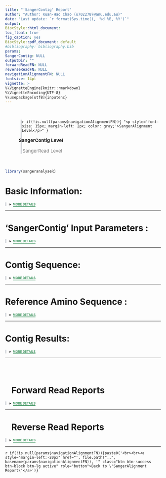 ```yaml
---
title: "'SangerContig' Report"
author: "Author: Kuan-Hao Chao (u7022787@anu.edu.au)"
date: "Last update: `r format(Sys.time(), '%d %B, %Y')`"
output: 
  BiocStyle::html_document:
    toc_float: true
    fig_caption: yes
  BiocStyle::pdf_document: default
#bibliography: bibliography.bib
params:
  SangerContig: NULL
  outputDir: ""
  forwardReadFN: NULL
  reverseReadFN: NULL
  navigationAlignmentFN: NULL
fontsize: 14pt
vignette: >
  %\VignetteEngine{knitr::rmarkdown}
  %\VignetteEncoding{UTF-8}
  %\usepackage[utf8]{inputenc}
---
```




<link rel="stylesheet" href="https://cdnjs.cloudflare.com/ajax/libs/font-awesome/4.7.0/css/font-awesome.min.css">

<div style="margin-left:50px; padding-left:-50;margin-top:50px; margin-bottom:50px; border-left: 4px solid #d3d6db;">
`r if(!is.null(params$navigationAlignmentFN)){ "<p style='font-size: 15px; margin-left: 2px; color: gray;'>SangerAlignment Level</p>" }`
<p style = "font-size: 15px; font-weight: bold; margin-left:-20px"><i class="fa fa-arrow-circle-right" style="margin-right: 10px; color: green"></i>SangerContig Level</p>
<p style='font-size: 15px; margin-left: 2px; color: gray;'>SangerRead Level</p>
</div>

```r
library(sangeranalyseR)
```


# Basic Information:
<details class="description"><summary data-open="CLOSE" data-close="MORE DETAILS"></summary>
<div style="overflow: scroll;">
<ul style="list-style-type:disc;">
  <li>**Output Directory : **  <span>*`r params$outputDir`*</span></li>

```r
if (params$SangerContig@inputSource == "ABIF" && !is.null(params$SangerContig@parentDirectory)) {
    cat("<li>**Input Parent Directory : **  <span><i>", params$SangerContig@parentDirectory, "</i></span></li>")
} else if (params$SangerContig@inputSource == "FASTA" && !is.null(params$SangerContig@fastaFileName) && !is.null(params$SangerContig@namesConversionCSV)){
    cat("<li>**Fasta File Name : **  <span><i>", params$SangerContig@fastaFileName, "</i></span></li>")
  if (!is.null(params$SangerContig@namesConversionCSV)) {
    cat("<li>**Filename Conversion CSV : **  <span><i>", params$SangerContig@namesConversionCSV, "</i></span></li>")
  }
}
```

  <li>**Contig Name : **  <span><i>`r basename(params$SangerContig@contigName)`</i></span></li>

  <li>**Trimming Method : **  <span>*`r params$SangerContig@trimmingMethodSC`*</span></li>
  
  <li>**Forward Reads Suffix Regex : **  <span>*`r params$SangerContig@suffixForwardRegExp`*</span></li>

  <li>**Forward Read Number : **  <span>*`r length(params$SangerContig@forwardReadList)`*</span></li>

  <li>**Reverse Reads Suffic Regex : **  <span>*`r params$SangerContig@suffixReverseRegExp`*</span></li>
  
  <li>**Reverse Read Number : **  <span>*`r length(params$SangerContig@reverseReadList)`*</span></li>
  
</ul>
</div>
</details>

---

# 'SangerContig' Input Parameters :
<details class="description"><summary data-open="CLOSE" data-close="MORE DETAILS"></summary>
<div style="overflow: scroll;">
<ul style="list-style-type:disc;">
  <li>**Minimum Read Number : **  <span class="tab">*`r params$SangerContig@minReadsNum`*</span></li>
  
  <li>**Minimum Read Length : **  <span class="tab">*`r params$SangerContig@minReadLength`*</span></li>
  
  <li>**Minimum Fraction Call : **  <span class="tab">*`r params$SangerContig@minFractionCall`*</span></li>

  <li>**Maximum Fraction Lost : **  <span class="tab">*`r params$SangerContig@maxFractionLost`*</span></li>  
  
  <li>**Accept Stop Codons : **  <span class="tab">*`r params$SangerContig@acceptStopCodons`*</span></li>  
  
  <li>**Reading Frame : **  <span class="tab">*`r params$SangerContig@readingFrame`*</span></li>  
</ul>
</div>
</details>

---

# Contig Sequence:

<details class="description"><summary data-open="CLOSE" data-close="MORE DETAILS"></summary>
<h3> Primary Sequence </h3>
<div style="overflow: scroll;">
```r
contigSeq <- unlist(strsplit(as.character(params$SangerContig@contigSeq), ""))
contigSeqDF <- data.frame(t(data.frame(contigSeq)), stringsAsFactors = FALSE)
colnames(contigSeqDF) <- substr(colnames(contigSeqDF), 2, 100)
rownames(contigSeqDF) <- NULL
AstyleList <- SetCharStyleList(contigSeqDF, "A", "#1eff00")
TstyleList <- SetCharStyleList(contigSeqDF, "T", "#ff7a7a")
CstyleList <- SetCharStyleList(contigSeqDF, "C", "#7ac3ff")
GstyleList <- SetCharStyleList(contigSeqDF, "G", "#c9c9c9")
styleList <- c(AstyleList, TstyleList, CstyleList, GstyleList)
suppressWarnings(suppressMessages(
    excelTable(data = contigSeqDF, defaultColWidth = 30,
               editable = FALSE, rowResize = FALSE,
               columnResize = FALSE, allowInsertRow = FALSE,
               allowInsertColumn = FALSE, allowDeleteRow = FALSE,
               allowDeleteColumn = FALSE, allowRenameColumn = FALSE,
               style = styleList, loadingSpin = TRUE, autoWidth = FALSE)
))
```
<div style="overflow: scroll;">
</details>

---

# Reference Amino Sequence :

<details class="description"><summary data-open="CLOSE" data-close="MORE DETAILS"></summary>
<h3> Genetic Code </h3>
<div style="overflow: scroll;">
```r
suppressWarnings(suppressMessages(
      excelTable(data = t(data.frame(params$SangerContig@geneticCode)),
                 defaultColWidth = 50, editable = FALSE, rowResize = FALSE,
                 columnResize = FALSE, allowInsertRow = FALSE,
                 allowInsertColumn = FALSE, allowDeleteRow = FALSE,
                 allowDeleteColumn = FALSE, allowRenameColumn = FALSE, 
                 autoWidth = FALSE)
))
```
</div>

<h3> Reference Amino Acid Sequence </h3>
<div style="overflow: scroll;">
```r
if (params$SangerContig@refAminoAcidSeq != "") {
  refAminoAcidSeqVec <- strsplit(params$SangerContig@refAminoAcidSeq, "")[[1]]
    names(refAminoAcidSeqVec) <- c(1:length(refAminoAcidSeqVec))
    suppressWarnings(suppressMessages(
        excelTable(data =
                     t(data.frame(refAminoAcidSeqVec)),
                   defaultColWidth = 50, editable = FALSE, rowResize = FALSE,
                   columnResize = FALSE, allowInsertRow = FALSE,
                   allowInsertColumn = FALSE, allowDeleteRow = FALSE,
                   allowDeleteColumn = FALSE, allowRenameColumn = FALSE,
                   autoWidth = FALSE)
    ))
} else {
      cat("<p style='font-size: 13px; font-weight:bold'> 'refAminoAcidSeq' is empty. There are no 'refAminoAcidSeq' in this SangerContig. </p>")
}

```
</div>
</details>

---

# Contig Results:
<details class="description"><summary data-open="CLOSE" data-close="MORE DETAILS"></summary>
<h3> Reads Alignment </h3>
<div style="overflow: scroll;">
```r
browseSeqHTML <- file.path(params$outputDir, "Reads_Alignment_BrowseSeqs.html")
BrowseSeqs(DNAStringSet(params$SangerContig@alignment),
           openURL=FALSE, htmlFile=browseSeqHTML)
shiny::includeHTML(browseSeqHTML)
```
</div>
<br>
<h3> Difference Data Frame </h3>
<div style="overflow: scroll;">
```r
if (all(dim(params$SangerContig@differencesDF) == c(0,0))) {
    cat("<h4 style='font-weight: bold; font-style: italic;'> 'Differences' data frame is empty. </h4>")
} else {
    params$SangerContig@differencesDF %>%
      kable() %>%
      kable_styling()
}
```
</div>
<br>
<h3> Distance Matrix </h3>
<div style="overflow: scroll;">
```r
if (all(dim(params$SangerContig@distanceMatrix) == c(0,0))) {
    cat("<h4 style='font-weight: bold; font-style: italic;'> 'Distance' Matrix is empty. </h4>")
} else {
    params$SangerContig@distanceMatrix %>%
      kable() %>%
      kable_styling()
}
```
</div>
<br>
<h3> Dendrogram </h3>
<div style="overflow: scroll;">
```r
ggdendrogram(params$SangerContig@dendrogram[[2]], rotate = TRUE)
```
</div>
<div style="overflow: scroll;">
```r
params$SangerContig@dendrogram[[1]] %>%
    kable() %>%
    kable_styling()
```
</div>
<br>
<h3> Indels Data Frame </h3>
<div style="overflow: scroll;">
```r
if (all(dim(params$SangerContig@indelsDF) == c(0,0))) {
    cat("<h4 style='font-weight: bold; font-style: italic;'> 'indelsDF' Data Frame is empty. </h4>")
} else {
    params$SangerContig@indelsDF %>%
      kable() %>%
      kable_styling()
}
```
</div>
<br>
<h3> Stop Codons </h3>
<div style="overflow: scroll;">
```r
if (all(dim(params$SangerContig@stopCodonsDF) == c(0,0))) {
    cat("<h4 style='font-weight: bold; font-style: italic;'> 'stopCodonsDF' Data Frame is empty. </h4>")
} else {
    params$SangerContig@stopCodonsDF %>%
      kable() %>%
      kable_styling()
}
```
</div>
<br>
<h3> Secondary Peak Data Frame </h3>
<div style="overflow: scroll;">
```r
if (all(dim(params$SangerContig@secondaryPeakDF) == c(0,0))) {
    cat("<p style='font-weight: bold; font-style: italic;'> 'secondaryPeakDF' Data Frame is empty. </p>")
} else {
    params$SangerContig@secondaryPeakDF %>%
      kable() %>%
      kable_styling()
}
```
</div>
</details>

---

<br>
<br>
<h1 style="font-weight: bold"><i style="margin-left: 20px" class="fa fa-chevron-circle-right"></i> Forward Read Reports </h1>

<details class="description"><summary data-open="CLOSE" data-close="MORE DETAILS"></summary>
<ul style="list-style-type:disc;">
```r
if (!is.null(params$forwardReadFN)) {
  for (i in 1:length(params$forwardReadFN)){
      cat('<li style = "margin-top: 35px; font-weight: bold">')
      cat('<a style = "margin-top: -10px" role="button" class="btn btn-info" href="', file.path(".", basename(dirname(params$forwardReadFN[[i]])), basename(params$forwardReadFN[[i]])), '">')
      cat(paste0('Go to Read: "', basename(params$SangerContig@forwardReadList[[i]]@readFileName), '" Report'))
      cat('</a>\n') 
      cat('</li>')
  }
}
```
</ul>
```r
if (is.null(params$forwardReadFN)) {
    cat("<p style='font-size: 13px; font-weight:bold'> 'includeSangerRead' is 'FALSE'. Forward reads are not included in this report. </p>")
}
```
</details>

---

<h1 style="font-weight: bold"><i style="margin-left: 20px" class="fa fa-chevron-circle-right"></i> Reverse Read Reports </h1>

<details class="description"><summary data-open="CLOSE" data-close="MORE DETAILS"></summary>
<ul style="list-style-type:disc;">
```r
if (!is.null(params$reverseReadFN)) {
  for (i in 1:length(params$reverseReadFN)){
      cat('<li style = "margin-top: 35px; font-weight: bold">')
      cat('<a style = "margin-top: -10px" role="button" class="btn btn-info" href="', file.path(".", basename(dirname(params$reverseReadFN[[i]])), basename(params$reverseReadFN[[i]])), '">')
      cat(paste0('Go to Read: "', basename(params$SangerContig@reverseReadList[[i]]@readFileName), '" Report'))
      cat('</a>\n') 
      cat('</li>')
  }
}
```
</ul>
```r
if (is.null(params$reverseReadFN)) {
    cat("<p style='font-size: 13px; font-weight:bold'> 'includeSangerRead' is 'FALSE'. Reverse reads are not included in this report. </p>")
}
```
</details>

---

`r if(!is.null(params$navigationAlignmentFN)){paste0('<br><br><a style="margin-left:-20px" href="', file.path("..", basename(params$navigationAlignmentFN)), '" class="btn btn-success btn-block btn-lg active" role="button">Back to \'SangerAlignment Report\'</a>')}`

<style>
li{
    margin-top: 16px;
}
li:first-child {
    margin-top:0;
}

.tab {position:absolute;left:380px; }

.jexcel_content { 
    height: 60px !important;
}

details.description[open] summary::after {
  content: attr(data-open);
  color: #d45050;
  border-bottom: 2px solid #d45050;
}

details.description:not([open]) summary::after {
  content: attr(data-close);
  color: #4c9c6b;
  border-bottom: 2px solid #4c9c6b;
}

.description {
border-left: 4px solid #d3d6db;
padding-left: 10px;
}
.description summary{
  font-weight: bold;
  font-size: 10px;
  color: #383838;
}

span {
  white-space:nowrap;
}
pre {
  display: inline-block;
}
</style>
